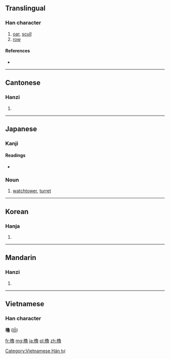 {{also|橹|櫓}}
==Translingual==

===Han character===
{{Han char|rn=75|rad=木|as=15|sn=19|four=4796<sub>3</sub>|canj=木弓田日 (DNWA)}}

# [[oar]], [[scull]]
# [[row]]

====References====
* {{Han ref|kx=0560.050|dkj=15798|dj=0949.120|hdz=21315.020|uh=6AD3|ud=27347|bh=C372|bd=50034}}

----

==Cantonese==

===Hanzi===
{{yue-hanzi|jyut=|y=lou5|sim=橹}}

# {{defn|lang=yue|sort=木15}}

----

==Japanese==

{{wikipedia|Yagura}}

===Kanji===
{{ja-kanji|grade=|rs=木15}}

====Readings====
* {{ja-readings|on=[[ろ]] (ro)|kun=[[おおだて]] (oodate), [[やぐら]] (yagura)}}

===Noun===
{{ja-noun|k|hira=やぐら|rom=yagura}} 

# [[watchtower]], [[turret]]

----

==Korean==

===Hanja===
{{ko-hanja|hangeul=로>노|eumhun=|rv=ro>no|mr=ro>no|y=lo>no}}

# {{defn|lang=ko|sort=木15}}

----

==Mandarin==

===Hanzi===
{{cmn-hanzi|sim=橹|pin=[[lǔ]] ([[lu3]])|wg=lu<sup>3</sup>}}
#{{defn|lang=cmn|sort=木15}}

----

==Vietnamese==
===Han character===
'''櫓''' ([[lỗ]])

[[Category:Vietnamese Hán tự]]

[[fr:櫓]]
[[mg:櫓]]
[[ja:櫓]]
[[pl:櫓]]
[[zh:櫓]]